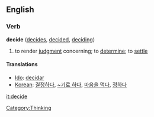 ==English==

===Verb===
'''decide'''  ([[decides]], [[decided]], [[deciding]])
#to render [[judgment]] concerning; to [[determine]]; to [[settle]]

[[Category:Thinking]]

====Translations====

*[[Ido]]: [[decidar]]
*[[Korean]]: [[결정하다]], [[~기로 하다]], [[마음을 먹다]], [[정하다]]

[[it:decide]]